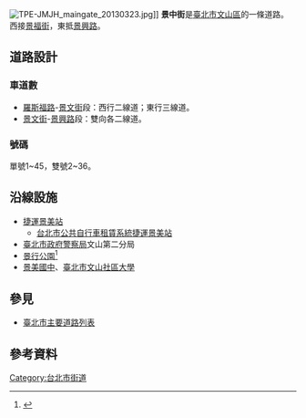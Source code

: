 {{Infobox TwRoad2
|bgcolorh = DARKGREEN
|colorh = WHITE
|name = 景中街
|enname = Jingzhong Street
|level = 區域道路 
|sec = 不分段 
|line = 雙向四線道
|start = 羅斯福路六段
|end = 景興街
|junc = 景文街
|img = 
|cap = 
|size = thumb
|left= 羅斯福路六段
|leftlink = 羅斯福路
|leftdirection  = W
|right = 景興街
|rightlink = 景興街
|rightdirection = E
}}
[[File:TPE-JMJH_maingate_20130323.jpg|thumb]]]]
'''景中街'''是[[臺北市|臺北市]][[文山區|文山區]]的一條道路。西接[[景福街|景福街]]，東抵[[景興路|景興路]]。
== 道路設計 ==
=== 車道數 ===
*[[羅斯福路|羅斯福路]]-[[景文街|景文街]]段：西行二線道；東行三線道。
*[[景文街|景文街]]-[[景興路|景興路]]段：雙向各二線道。
=== 號碼 ===
單號1~45，雙號2~36。

== 沿線設施 ==
*[[台北捷運|捷運]][[景美站_(台北市)|景美站]]
**[[台北市公共自行車租賃系統|台北市公共自行車租賃系統]][[捷運景美站|捷運景美站]]
*[[臺北市政府警察局|臺北市政府警察局]]文山第二分局
*[[景行公園|景行公園]]<ref>{{Cite web |url=https://wsdo.gov.taipei/Content_List.aspx?n=FBA554430D3C6B3B |title=臺北市文山區公所－文山區誌 |access-date=2019-03-10 |archive-date=2021-07-29 |archive-url=https://web.archive.org/web/20210729110801/https://wsdo.gov.taipei/Content_List.aspx?n=FBA554430D3C6B3B |dead-url=no }}</ref>
*[[景美國中|景美國中]]、[[臺北市文山社區大學|臺北市文山社區大學]]

== 參見 ==
*[[臺北市主要道路列表|臺北市主要道路列表]]

== 參考資料 ==
{{reflist}}



{{TW-road-stub}}
{{臺北市市區主要道路}}

{{DEFAULTSORT:Jingzhong}}

[[Category:台北市街道|Category:台北市街道]]